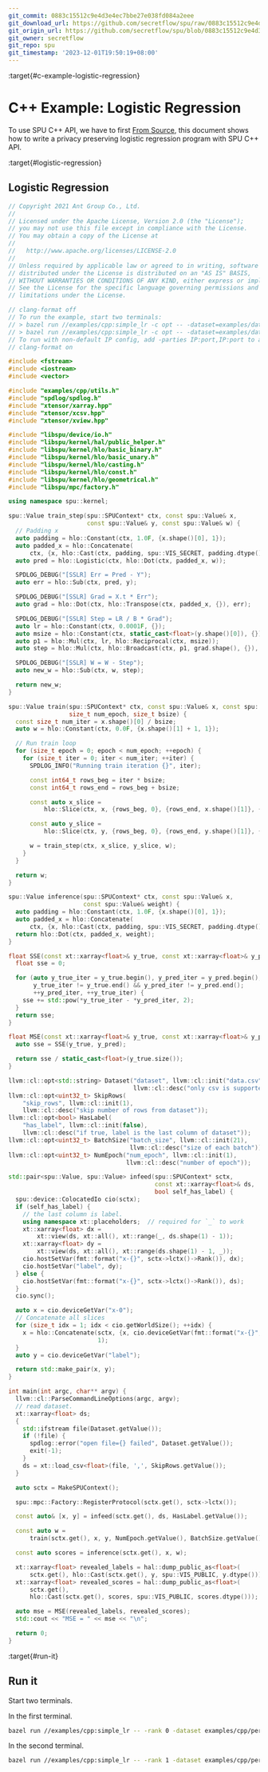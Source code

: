 ```yaml
---
git_commit: 0883c15512c9e4d3e4ec7bbe27e038fd084a2eee
git_download_url: https://github.com/secretflow/spu/raw/0883c15512c9e4d3e4ec7bbe27e038fd084a2eee/docs/tutorials/cpp_lr_example.rst
git_origin_url: https://github.com/secretflow/spu/blob/0883c15512c9e4d3e4ec7bbe27e038fd084a2eee/docs/tutorials/cpp_lr_example.rst
git_owner: secretflow
git_repo: spu
git_timestamp: '2023-12-01T19:50:19+08:00'
---
```


:target{#c-example-logistic-regression}

# C++ Example: Logistic Regression

To use SPU C++ API, we have to first [From Source](../getting_started/install.mdx#from-source), this document shows how to write a privacy preserving logistic regression program with SPU C++ API.

:target{#logistic-regression}

## Logistic Regression

```cpp
// Copyright 2021 Ant Group Co., Ltd.
//
// Licensed under the Apache License, Version 2.0 (the "License");
// you may not use this file except in compliance with the License.
// You may obtain a copy of the License at
//
//   http://www.apache.org/licenses/LICENSE-2.0
//
// Unless required by applicable law or agreed to in writing, software
// distributed under the License is distributed on an "AS IS" BASIS,
// WITHOUT WARRANTIES OR CONDITIONS OF ANY KIND, either express or implied.
// See the License for the specific language governing permissions and
// limitations under the License.

// clang-format off
// To run the example, start two terminals:
// > bazel run //examples/cpp:simple_lr -c opt -- -dataset=examples/data/perfect_logit_a.csv -has_label=true
// > bazel run //examples/cpp:simple_lr -c opt -- -dataset=examples/data/perfect_logit_b.csv -rank=1
// To run with non-default IP config, add -parties IP:port,IP:port to above commands
// clang-format on

#include <fstream>
#include <iostream>
#include <vector>

#include "examples/cpp/utils.h"
#include "spdlog/spdlog.h"
#include "xtensor/xarray.hpp"
#include "xtensor/xcsv.hpp"
#include "xtensor/xview.hpp"

#include "libspu/device/io.h"
#include "libspu/kernel/hal/public_helper.h"
#include "libspu/kernel/hlo/basic_binary.h"
#include "libspu/kernel/hlo/basic_unary.h"
#include "libspu/kernel/hlo/casting.h"
#include "libspu/kernel/hlo/const.h"
#include "libspu/kernel/hlo/geometrical.h"
#include "libspu/mpc/factory.h"

using namespace spu::kernel;

spu::Value train_step(spu::SPUContext* ctx, const spu::Value& x,
                      const spu::Value& y, const spu::Value& w) {
  // Padding x
  auto padding = hlo::Constant(ctx, 1.0F, {x.shape()[0], 1});
  auto padded_x = hlo::Concatenate(
      ctx, {x, hlo::Cast(ctx, padding, spu::VIS_SECRET, padding.dtype())}, 1);
  auto pred = hlo::Logistic(ctx, hlo::Dot(ctx, padded_x, w));

  SPDLOG_DEBUG("[SSLR] Err = Pred - Y");
  auto err = hlo::Sub(ctx, pred, y);

  SPDLOG_DEBUG("[SSLR] Grad = X.t * Err");
  auto grad = hlo::Dot(ctx, hlo::Transpose(ctx, padded_x, {}), err);

  SPDLOG_DEBUG("[SSLR] Step = LR / B * Grad");
  auto lr = hlo::Constant(ctx, 0.0001F, {});
  auto msize = hlo::Constant(ctx, static_cast<float>(y.shape()[0]), {});
  auto p1 = hlo::Mul(ctx, lr, hlo::Reciprocal(ctx, msize));
  auto step = hlo::Mul(ctx, hlo::Broadcast(ctx, p1, grad.shape(), {}), grad);

  SPDLOG_DEBUG("[SSLR] W = W - Step");
  auto new_w = hlo::Sub(ctx, w, step);

  return new_w;
}

spu::Value train(spu::SPUContext* ctx, const spu::Value& x, const spu::Value& y,
                 size_t num_epoch, size_t bsize) {
  const size_t num_iter = x.shape()[0] / bsize;
  auto w = hlo::Constant(ctx, 0.0F, {x.shape()[1] + 1, 1});

  // Run train loop
  for (size_t epoch = 0; epoch < num_epoch; ++epoch) {
    for (size_t iter = 0; iter < num_iter; ++iter) {
      SPDLOG_INFO("Running train iteration {}", iter);

      const int64_t rows_beg = iter * bsize;
      const int64_t rows_end = rows_beg + bsize;

      const auto x_slice =
          hlo::Slice(ctx, x, {rows_beg, 0}, {rows_end, x.shape()[1]}, {});

      const auto y_slice =
          hlo::Slice(ctx, y, {rows_beg, 0}, {rows_end, y.shape()[1]}, {});

      w = train_step(ctx, x_slice, y_slice, w);
    }
  }

  return w;
}

spu::Value inference(spu::SPUContext* ctx, const spu::Value& x,
                     const spu::Value& weight) {
  auto padding = hlo::Constant(ctx, 1.0F, {x.shape()[0], 1});
  auto padded_x = hlo::Concatenate(
      ctx, {x, hlo::Cast(ctx, padding, spu::VIS_SECRET, padding.dtype())}, 1);
  return hlo::Dot(ctx, padded_x, weight);
}

float SSE(const xt::xarray<float>& y_true, const xt::xarray<float>& y_pred) {
  float sse = 0;

  for (auto y_true_iter = y_true.begin(), y_pred_iter = y_pred.begin();
       y_true_iter != y_true.end() && y_pred_iter != y_pred.end();
       ++y_pred_iter, ++y_true_iter) {
    sse += std::pow(*y_true_iter - *y_pred_iter, 2);
  }
  return sse;
}

float MSE(const xt::xarray<float>& y_true, const xt::xarray<float>& y_pred) {
  auto sse = SSE(y_true, y_pred);

  return sse / static_cast<float>(y_true.size());
}

llvm::cl::opt<std::string> Dataset("dataset", llvm::cl::init("data.csv"),
                                   llvm::cl::desc("only csv is supported"));
llvm::cl::opt<uint32_t> SkipRows(
    "skip_rows", llvm::cl::init(1),
    llvm::cl::desc("skip number of rows from dataset"));
llvm::cl::opt<bool> HasLabel(
    "has_label", llvm::cl::init(false),
    llvm::cl::desc("if true, label is the last column of dataset"));
llvm::cl::opt<uint32_t> BatchSize("batch_size", llvm::cl::init(21),
                                  llvm::cl::desc("size of each batch"));
llvm::cl::opt<uint32_t> NumEpoch("num_epoch", llvm::cl::init(1),
                                 llvm::cl::desc("number of epoch"));

std::pair<spu::Value, spu::Value> infeed(spu::SPUContext* sctx,
                                         const xt::xarray<float>& ds,
                                         bool self_has_label) {
  spu::device::ColocatedIo cio(sctx);
  if (self_has_label) {
    // the last column is label.
    using namespace xt::placeholders;  // required for `_` to work
    xt::xarray<float> dx =
        xt::view(ds, xt::all(), xt::range(_, ds.shape(1) - 1));
    xt::xarray<float> dy =
        xt::view(ds, xt::all(), xt::range(ds.shape(1) - 1, _));
    cio.hostSetVar(fmt::format("x-{}", sctx->lctx()->Rank()), dx);
    cio.hostSetVar("label", dy);
  } else {
    cio.hostSetVar(fmt::format("x-{}", sctx->lctx()->Rank()), ds);
  }
  cio.sync();

  auto x = cio.deviceGetVar("x-0");
  // Concatenate all slices
  for (size_t idx = 1; idx < cio.getWorldSize(); ++idx) {
    x = hlo::Concatenate(sctx, {x, cio.deviceGetVar(fmt::format("x-{}", idx))},
                         1);
  }
  auto y = cio.deviceGetVar("label");

  return std::make_pair(x, y);
}

int main(int argc, char** argv) {
  llvm::cl::ParseCommandLineOptions(argc, argv);
  // read dataset.
  xt::xarray<float> ds;
  {
    std::ifstream file(Dataset.getValue());
    if (!file) {
      spdlog::error("open file={} failed", Dataset.getValue());
      exit(-1);
    }
    ds = xt::load_csv<float>(file, ',', SkipRows.getValue());
  }

  auto sctx = MakeSPUContext();

  spu::mpc::Factory::RegisterProtocol(sctx.get(), sctx->lctx());

  const auto& [x, y] = infeed(sctx.get(), ds, HasLabel.getValue());

  const auto w =
      train(sctx.get(), x, y, NumEpoch.getValue(), BatchSize.getValue());

  const auto scores = inference(sctx.get(), x, w);

  xt::xarray<float> revealed_labels = hal::dump_public_as<float>(
      sctx.get(), hlo::Cast(sctx.get(), y, spu::VIS_PUBLIC, y.dtype()));
  xt::xarray<float> revealed_scores = hal::dump_public_as<float>(
      sctx.get(),
      hlo::Cast(sctx.get(), scores, spu::VIS_PUBLIC, scores.dtype()));

  auto mse = MSE(revealed_labels, revealed_scores);
  std::cout << "MSE = " << mse << "\n";

  return 0;
}
```

:target{#run-it}

## Run it

Start two terminals.

In the first terminal.

```bash
bazel run //examples/cpp:simple_lr -- -rank 0 -dataset examples/cpp/perfect_logit_a.csv -has_label=true
```

In the second terminal.

```bash
bazel run //examples/cpp:simple_lr -- -rank 1 -dataset examples/cpp/perfect_logit_b.csv
```
